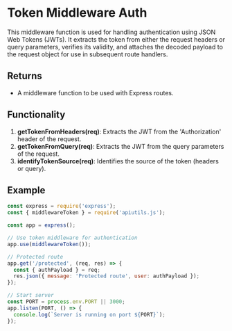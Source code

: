 # Token Middleware Auth

This middleware function is used for handling authentication using JSON Web Tokens (JWTs). It extracts the token from either the request headers or query parameters, verifies its validity, and attaches the decoded payload to the request object for use in subsequent route handlers.

## Returns

- A middleware function to be used with Express routes.

## Functionality

1. **getTokenFromHeaders(req)**: Extracts the JWT from the 'Authorization' header of the request.
2. **getTokenFromQuery(req)**: Extracts the JWT from the query parameters of the request.
3. **identifyTokenSource(req)**: Identifies the source of the token (headers or query).

## Example

```javascript
const express = require('express');
const { middlewareToken } = require('apiutils.js');

const app = express();

// Use token middleware for authentication
app.use(middlewareToken());

// Protected route
app.get('/protected', (req, res) => {
  const { authPayload } = req;
  res.json({ message: 'Protected route', user: authPayload });
});

// Start server
const PORT = process.env.PORT || 3000;
app.listen(PORT, () => {
  console.log(`Server is running on port ${PORT}`);
});
```
